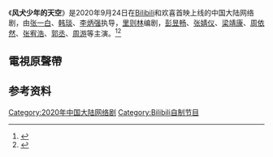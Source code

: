 {{Infobox Television
| show_name = 風犬少年的天空
| original_name = 
| format = 
| creator = 
| based_on = 
| developer = 
| writer = 
| director = 
| creative_director = 
| presenter = 
| starring = [[彭昱畅|彭昱畅]]、[[张婧仪|张婧仪]]、[[梁靖康|梁靖康]]、[[周依然|周依然]]、[[张宥浩|张宥浩]]、[[郭丞|郭丞]]、[[周游|周游]]
| judges = 
| voices = 
| narrated = 
| theme_music_composer = 
| opentheme = 
| composer = 
| lyricist = 
| singer = 
| endtheme = 
| country = 
| 语言 = [[普通话|普通话]]
| 字幕 = [[中文|中文]]
| num_seasons = 
| num_episodes = 16集
| list_episodes = 
| slogan = 
| executive_producer = 
| supervising_producer = 
| producer =
| editor = 
| location = 
| cinematography = 
| 制作年份 = 
| 制作公司 =
| camera = 
}}

《'''风犬少年的天空'''》是2020年9月24日在[[Bilibili|Bilibili]]和欢喜首映上线的中国大陆网络剧，由[[张一白|张一白]]、[[韩琰|韩琰]]、[[李炳强|李炳强]]执导，[[里则林|里则林]]编剧，[[彭昱畅|彭昱畅]]、[[张婧仪|张婧仪]]、[[梁靖康|梁靖康]]、[[周依然|周依然]]、[[张宥浩|张宥浩]]、[[郭丞|郭丞]]、[[周游|周游]]等主演。<ref>{{Cite web|title=《风犬少年的天空》让人边笑边哭 编剧里则林：现实的毒打常有，但结局依然温暖|url=http://www.xinhuanet.com/ent/2020-10/12/c_1126593671.htm|accessdate=2021-04-07|work=羊城晚报|archive-date=2020-10-28|archive-url=https://web.archive.org/web/20201028184945/http://www.xinhuanet.com/ent/2020-10/12/c_1126593671.htm|dead-url=no}}</ref><ref>{{Cite web|title=《风犬少年的天空》两周播放破亿，B站登上iOS排行榜Top2|url=https://www.pingwest.com/w/219787|accessdate=2021-04-07|work=品玩}}</ref>

==電視原聲帶==
{{Tracklist 
| collapsed = 
| headline =
| font_size = 
| total_length = 

| writing_credits =
| music_credits = yes
| lyrics_credits = yes
| arranger_credits = yes
| extra_column = 演唱 

| title1 = 風犬少年的天空
| note1 = 主題曲
| music1 = 
| lyrics1 = 
| arranger1 = 
| extra1 = [[旅行团樂隊|旅行团樂隊]]

| title2 = Village Fools
| note2 = 片頭曲
| music2 = 
| lyrics2 = 
| arranger2 = 
| extra2 = [[The_Evening_Guests|The Evening Guests]]

| title3 = 遥望2020
| note3 = 片尾曲
| music3 = 
| lyrics3 = 
| arranger3 = 
| extra3 = [[周迅|周迅]]，[[陳坤|陳坤]]

| title4 = 圓舞曲
| note4 = 插曲
| music4 = 
| lyrics4 = 
| arranger4 = 
| extra4 = [[王源|王源]]

| title5 = 得到太陽
| note5 = 插曲
| music5 = 
| lyrics5 = 
| arranger5 = 
| extra5 = [[徐佳莹|徐佳莹]]

| title6 = 麻辣時光
| note6 = 插曲
| music6 = 
| lyrics6 = 
| arranger6 = 
| extra6 = [[吳宣儀|吳宣儀]]

| title7 =說好的再見
| note7 =畢業曲
| music7 = 
| lyrics7 = 
| arranger7 = 
| extra7 =[[彭昱畅|彭昱畅]]、[[张婧仪|张婧仪]]、[[梁靖康|梁靖康]]、[[周依然|周依然]]、[[张宥浩|张宥浩]]、[[郭丞|郭丞]]、[[周游|周游]]

| title8 =新鴛鴛蝴蝶夢
| note8 =畢業曲
| music8 = 
| lyrics8 = 
| arranger8 = 
| extra8 =[[黃安|黃安]]

| title9 =朋友 
| note9 =畢業曲
| music9 = 
| lyrics9 = 
| arranger9 = 
| extra9 =[[劉思銘|劉思銘]]
}}

== 参考资料 ==
{{reflist}}

[[Category:2020年中国大陆网络剧|Category:2020年中国大陆网络剧]]
[[Category:Bilibili自制节目|Category:Bilibili自制节目]]